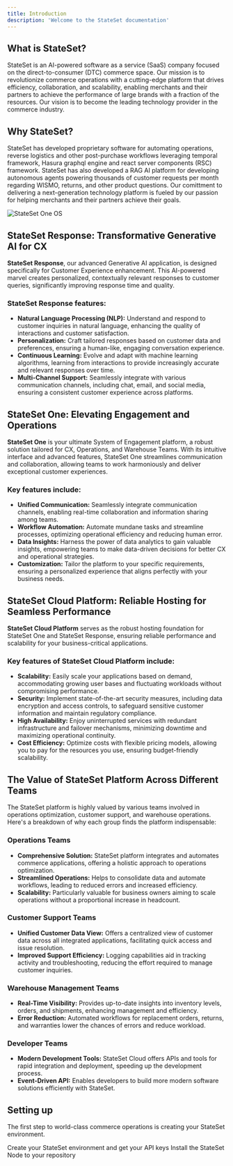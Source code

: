```yaml
---
title: Introduction
description: 'Welcome to the StateSet documentation'
---
```


## What is StateSet?

StateSet is an AI-powered software as a service (SaaS) company focused on the direct-to-consumer (DTC) commerce space. Our mission is to revolutionize commerce operations with a cutting-edge platform that drives efficiency, collaboration, and scalability, enabling merchants and their partners to achieve the performance of large brands with a fraction of the resources. Our vision is to become the leading technology provider in the commerce industry. 

## Why StateSet?

StateSet has developed proprietary software for automating operations, reverse logistics and other post-purchase workflows leveraging temporal framework, Hasura graphql engine and react server components (RSC) framework. StateSet has also developed a RAG AI platform for developing autonomous agents powering thousands of customer requests per month regarding WISMO, returns, and other product questions. Our comittment to delivering a next-generation technology platform is fueled by our passion for helping merchants and their partners achieve their goals.

![StateSet One OS](/images/stateset_one_os.png)

## StateSet Response: Transformative Generative AI for CX

**StateSet Response**, our advanced Generative AI application, is designed specifically for Customer Experience enhancement. This AI-powered marvel creates personalized, contextually relevant responses to customer queries, significantly improving response time and quality. 

### StateSet Response features:
- **Natural Language Processing (NLP):** Understand and respond to customer inquiries in natural language, enhancing the quality of interactions and customer satisfaction.
- **Personalization:** Craft tailored responses based on customer data and preferences, ensuring a human-like, engaging conversation experience.
- **Continuous Learning:** Evolve and adapt with machine learning algorithms, learning from interactions to provide increasingly accurate and relevant responses over time.
- **Multi-Channel Support:** Seamlessly integrate with various communication channels, including chat, email, and social media, ensuring a consistent customer experience across platforms.

## StateSet One: Elevating Engagement and Operations

**StateSet One** is your ultimate System of Engagement platform, a robust solution tailored for CX, Operations, and Warehouse Teams. With its intuitive interface and advanced features, StateSet One streamlines communication and collaboration, allowing teams to work harmoniously and deliver exceptional customer experiences.

### Key features include:
- **Unified Communication:** Seamlessly integrate communication channels, enabling real-time collaboration and information sharing among teams.
- **Workflow Automation:** Automate mundane tasks and streamline processes, optimizing operational efficiency and reducing human error.
- **Data Insights:** Harness the power of data analytics to gain valuable insights, empowering teams to make data-driven decisions for better CX and operational strategies.
- **Customization:** Tailor the platform to your specific requirements, ensuring a personalized experience that aligns perfectly with your business needs.

## StateSet Cloud Platform: Reliable Hosting for Seamless Performance

**StateSet Cloud Platform** serves as the robust hosting foundation for StateSet One and StateSet Response, ensuring reliable performance and scalability for your business-critical applications.

### Key features of StateSet Cloud Platform include:
- **Scalability:** Easily scale your applications based on demand, accommodating growing user bases and fluctuating workloads without compromising performance.
- **Security:** Implement state-of-the-art security measures, including data encryption and access controls, to safeguard sensitive customer information and maintain regulatory compliance.
- **High Availability:** Enjoy uninterrupted services with redundant infrastructure and failover mechanisms, minimizing downtime and maximizing operational continuity.
- **Cost Efficiency:** Optimize costs with flexible pricing models, allowing you to pay for the resources you use, ensuring budget-friendly scalability.

## The Value of StateSet Platform Across Different Teams

The StateSet platform is highly valued by various teams involved in operations optimization, customer support, and warehouse operations. Here's a breakdown of why each group finds the platform indispensable:

### Operations Teams
- **Comprehensive Solution:** StateSet platform integrates and automates commerce applications, offering a holistic approach to operations optimization.
- **Streamlined Operations:** Helps to consolidate data and automate workflows, leading to reduced errors and increased efficiency.
- **Scalability:** Particularly valuable for business owners aiming to scale operations without a proportional increase in headcount.

### Customer Support Teams
- **Unified Customer Data View:** Offers a centralized view of customer data across all integrated applications, facilitating quick access and issue resolution.
- **Improved Support Efficiency:** Logging capabilities aid in tracking activity and troubleshooting, reducing the effort required to manage customer inquiries.

### Warehouse Management Teams
- **Real-Time Visibility:** Provides up-to-date insights into inventory levels, orders, and shipments, enhancing management and efficiency.
- **Error Reduction:** Automated workflows for replacement orders, returns, and warranties lower the chances of errors and reduce workload.

### Developer Teams
- **Modern Development Tools:** StateSet Cloud offers APIs and tools for rapid integration and deployment, speeding up the development process.
- **Event-Driven API:** Enables developers to build more modern software solutions efficiently with StateSet.


## Setting up

The first step to world-class commerce operations is creating your StateSet environment.

<CardGroup cols={2}>
  <Card
    title="Create your StateSet Instance"
    icon="pen-to-square"
    href="https://stateset.io/sign-up"
  >
    Create your StateSet environment and get your API keys
  </Card>
  <Card
    title="Install the StateSet Node SDK"
    icon="code"
    href="https://github.com/stateset/stateset-node"
  >
    Install the StateSet Node to your repository
  </Card>
</CardGroup>